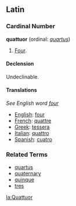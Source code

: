 ==Latin==
===Cardinal Number===
'''quattuor''' (ordinal: ''[[quartus]]'')
# [[Four]].

====Declension====
Undeclinable.

====Translations====
''See English word [[four]]''

*[[English]]: [[four]]
*[[French]]: [[quattre]]
*[[Greek]]: [[tessera]]
*[[Italian]]: [[quattro]]
*[[Spanish]]: [[cuatro]]

===Related Terms===
*[[quartus]]
*[[quaternary]]
*[[quinque]]
*[[tres]]


[[la:Quattuor]]